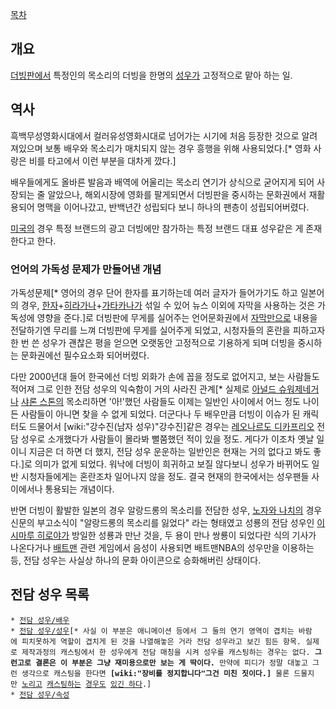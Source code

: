 [[목차]]
== 개요 ==
[[더빙]]판에서 특정인의 목소리의 더빙을 한명의 [[성우]]가 고정적으로 맡아 하는 일.

== 역사 ==
흑백무성영화시대에서 컬러유성영화시대로 넘어가는 시기에 처음 등장한 것으로 알려져있으며 보통 배우와 목소리가 매치되지 않는 경우 흥행을 위해 사용되었다.[* 영화 사랑은 비를 타고에서 이런 부분을 대차게 깠다.]

배우들에게도 올바른 발음과 배역에 어울리는 목소리 연기가 상식으로 굳어지게 되어 사장되는 줄 알았으나, 해외시장에 영화를 팔게되면서 더빙판을 중시하는 문화권에서 재활용되어 명맥을 이어나갔고, 반백년간 성립되다 보니 하나의 팬층이 성립되어버렸다. 

[[미국]]의 경우 특정 브랜드의 광고 더빙에만 참가하는 특정 브랜드 대표 성우같은 게 존재한다고 한다.

=== 언어의 가독성 문제가 만들어낸 개념 ===
가독성문제[* 영어의 경우 단어 한자를 표기하는데 여러 글자가 들어가기도 하고 일본어의 경우, [[한자]]+[[히라가나]]+[[가타카나]]가 섞일 수 있어 뉴스 이외에 자막을 사용하는 것은 가독성에 영향을 준다.]로 더빙판에 무게를 실어주는 언어문화권에서 [[자막]]만으로 내용을 전달하기엔 무리를 느껴 더빙판에 무게를 실어주게 되었고, 시청자들의 혼란을 피하고자 한 번 쓴 성우가 괜찮은 평을 얻으면 오랫동안 고정적으로 기용하게 되며 더빙을 중시하는 문화권에선 필수요소화 되어버렸다. 

다만 2000년대 들어 한국에선 더빙 외화가 손에 꼽을 정도로 없어지고, 보는 사람들도 적어져 그로 인한 전담 성우의 익숙함이 거의 사라진 관계[* 실제로 [[아널드 슈워제네거]]나 [[샤론 스톤]]의 목소리하면 '아!'했던 사람들도 이제는 일반인 사이에서 어느 정도 나이든 사람들이 아니면 찾을 수 없게 되었다. 더군다나 두 배우만큼 더빙이 이슈가 된 캐릭터도 드물어서 [wiki:"강수진(남자 성우)"강수진]같은 경우는 [[레오나르도 디카프리오]] 전담 성우로 소개했다가 사람들이 몰라봐 뻘쭘했던 적이 있을 정도. 게다가 이조차 옛날 일이니 지금은 더 하면 더 했지, 전담 성우 운운하는 일반인은 현재는 거의 없다고 봐도 좋다.]로 의미가 없게 되었다. 워낙에 더빙이 희귀하고 보질 않다보니 성우가 바뀌어도 일반 시청자들에게는 혼란조차 일어나지 않을 정도. 결국 현재의 한국에서는 성우팬들 사이에서나 통용되는 개념이다.

반면 더빙이 활발한 일본의 경우 알랑드롱의 목소리를 전담한 성우, [[노자와 나치]]의 경우 신문의 부고소식이 "알랑드롱의 목소리를 잃었다" 라는 형태였고 성룡의 전담 성우인 [[이시마루 히로야]]가 방일한 성룡과 만난 것을, 두 용이 만나 쌍룡이 되었다란 식의 기사가 나온다거나 [[배트맨]] 관련 게임에서 음성이 사용되면 배트맨NBA의 성우만을 이용하는 등, 전담 성우는 사실상 하나의 문화 아이콘으로 승화해버린 상태이다.

== 전담 성우 목록 ==
 * [[전담 성우/배우]]
 * [[전담 성우/성우]][* 사실 이 부분은 애니메이션 등에서 그 둘의 연기 영역이 겹치는 바람에 피치못하게 역할이 겹치게 된 것을 나열해놓은 거라 전담 성우라고 보긴 힘든 항목. 실제로 제작과정의 캐스팅에서 한 성우에게 전담 매칭을 시켜 성우를 캐스팅하는 경우는 없다. '''그런고로 결론은 이 부분은 그냥 재미용으로만 보는 게 딱이다.''' 만약에 피디가 정말 대놓고 그런 생각으로 캐스팅을 한다면 '''[wiki:"장비를 정지합니다"그건 미친 짓이다.]''' 물론 드물지만 [[하나코마치 크리스틴|노리고]] [[니시자와 모모카|캐스팅하는]] [[이현진(성우)|경우도]] [[이케자와 하루나|있긴 하다]].]
 * [[전담 성우/속성]]
